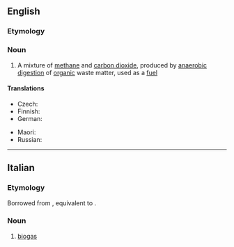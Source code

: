 {{also|Biogas}}
==English==

===Etymology===
{{prefix|en|bio|gas}}

===Noun===
{{wikipedia}}
{{en-noun|~|es|biogasses}}

# A mixture of [[methane]] and [[carbon dioxide]], produced by [[anaerobic]] [[digestion]] of [[organic]] waste matter, used as a [[fuel]]

====Translations====
{{trans-top|gas produced by organic waste matter, used as a fuel}}
* Czech: {{t+|cs|bioplyn|m}}
* Finnish: {{t+|fi|biokaasu}}
* German: {{t+|de|Biogas|n}}
{{trans-mid}}
* Maori: {{t|mi|haurehu koiora}}
* Russian: {{t+|ru|биога́з|m}}
{{trans-bottom}}

----

==Italian==

===Etymology===
Borrowed from {{bor|it|en|biogas}}, equivalent to {{af|it|bio-|gas}}.

===Noun===
{{head|it|noun}}

# [[#English|biogas]]